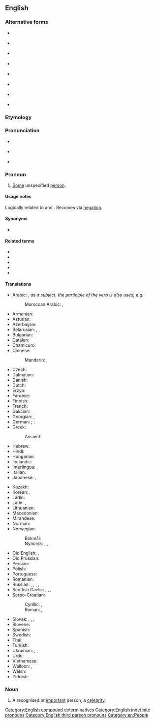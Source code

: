 {{also|some-body|some body}}
==English==

===Alternative forms===
* {{l|en|some body}} {{qualifier|obsolete}}
* {{l|en|some-body}} {{qualifier|obsolete}}
* {{l|en|somebuddy}} {{qualifier|eye dialect}}
* {{l|en|sombuddy}} {{qualifier|eye dialect}}
* {{l|en|somebudy}} {{qualifier|eye dialect}}
* {{l|en|sombudy}} {{qualifier|eye dialect}}
* {{l|en|sumbody}} {{qualifier|eye dialect}}
* {{l|en|sumbuddy}} {{qualifier|eye dialect}}

===Etymology===
{{compound|en|some|body}}

===Pronunciation===
* {{a|UK}} {{IPA|en|/ˈsʌmbədɪ/}}
* {{a|US}} {{IPA|en|/ˈsʌmbʌdi/|/ˈsʌmbədi/|/ˈsʌmbɑdi/}}
* {{audio|en|en-us-somebody.ogg|Audio (US)}}

===Pronoun===
{{en-pron}}

# [[some|Some]] unspecified [[person]].
#: {{ux|en|'''Somebody''' has to clean this mess up.}}

====Usage notes====
Logically related to {{m|en|everybody}} and {{m|en|nobody}}. Becomes {{m|en|nobody}} via [[negation]].

====Synonyms====
* {{l|en|someone}}

====Related terms====
* {{l|en|nobody}}
* {{l|en|everybody}}
* {{l|en|anybody}}
* {{l|en|somewhere}}
* {{l|en|something}}

====Translations====
{{trans-top|some unspecified person}}
* Arabic: {{t+|ar|أَحَد|m}}; ''as a subject, the participle of the verb is also used, e.g.'' {{l|ar||سَأَلَ سائِلٌ|t=somebody asked|lit=an asker asked}}
*: Moroccan Arabic: {{t|ary|شي حد|tr=ši ḥadd}}, {{t|ary|شي واحد|tr=ši wāḥed}}
* Armenian: {{t+|hy|մեկ|alt=մեկը}}
* Asturian: {{t+|ast|daquién}}
* Azerbaijani: {{t+|az|kimsə}}
* Belarusian: {{t|be|хто́сьці|sc=Cyrl}}, {{t|be|хтось|sc=Cyrl}}, {{t|be|не́хта|sc=Cyrl}}
* Bulgarian: {{t|bg|някой|sc=Cyrl}}
* Catalan: {{t+|ca|algú}}
* Chamicuro: {{t|ccc|ana'shanaye}}
* Chinese:
*: Mandarin: {{t+|cmn|有人|tr=yǒurén|sc=Hani}}, {{t+|cmn|某人|tr=mǒurén|sc=Hani}}
* Czech: {{t+|cs|někdo|m}}
* Dalmatian: {{t|dlm|čertjoin}}
* Danish: {{t+|da|nogen}}
* Dutch: {{t+|nl|iemand}}
* Erzya: {{t|myv|конаяк}}
* Faroese: {{t|fo|onkur}}
* Finnish: {{t+|fi|joku}}
* French: {{t+|fr|quelqu'un}}
* Galician: {{t+|gl|alguén}}
* Georgian: {{t|ka|ვიღაც}}, {{t|ka|ვინმე}}
* German: {{t+|de|jemand}}; {{t+|de|einer}}; {{q|colloquial}} {{t+|de|wer}}
* Greek: {{t+|el|κάποιος}}
*: Ancient: {{t|grc|τις}}
* Hebrew: {{t|he|מִישֶׁהוּ|tr=míshehu}}
* Hindi: {{t+|hi|कोई|sc=Deva}}
* Hungarian: {{t+|hu|valaki}}
* Icelandic: {{t+|is|einhver|m}}
* Interlingua: {{t|ia|alicuno}}, {{t|ia|alcuno}}
* Italian: {{t+|it|qualcuno}}
* Japanese: {{t|ja|誰か|tr=だれか, dareka}}, {{t|ja|[[或る]][[人]]|tr=あるひと, aru hito}}
{{trans-mid}}
* Kazakh: {{t|kk|біреу|sc=Cyrl}}
* Korean: {{t|ko|누군가}}, {{t|ko|[[어떤]] [[사람]]}}
* Ladin: {{t|lld|zachei}}
* Latin: {{t+|la|aliquis|m|f}}, {{t|la|aliquid|n}}
* Lithuanian: {{t|lt|kažkas}}
* Macedonian: {{t|mk|некој|m|sc=Cyrl}}
* Mirandese: {{t|mwl|alguien}}
* Norman: {{t|nrf|tchitch'un}}
* Norwegian:
*: Bokmål: {{t+|nb|noen}}
*: Nynorsk: {{t|nn|einkvan|m}}, {{t|nn|eikor|f}}, {{t|nn|nokon}}
* Old English: {{t|ang|sum mann}}, {{t|ang|sum}}
* Old Prussian: {{t|prg|aīnunts}}
* Persian: {{t+|fa|کسی|tr=kasi}}
* Polish: {{t+|pl|ktoś|m}}
* Portuguese: {{t+|pt|alguém}}
* Romanian: {{t+|ro|cineva}}
* Russian: {{t+|ru|кто́-то}}, {{t+|ru|кто-нибу́дь}}, {{t+|ru|не́кто}}, {{t+|ru|кто-ли́бо}}, {{t+|ru|кое-кто́}}
* Scottish Gaelic: {{t|gd|cuideigin}}, {{qualifier|male}} {{t|gd|duin'-eigin}}, {{qualifier|male}} {{t|gd|feareigin}}, {{qualifier|female}} {{t|gd|tè-eigin}}
* Serbo-Croatian:
*: Cyrillic: {{qualifier|Bosnian, Serbian}} {{t|sh|неко|m|sc=Cyrl}}, {{qualifier|Croatian}} {{t|sh|нетко|m|sc=Cyrl}}
*: Roman: {{qualifier|Bosnian, Serbian}} {{t+|sh|neko|m}}, {{qualifier|Croatian}} {{t|sh|netko|m}}
* Slovak: {{t+|sk|niekto|m}}, {{t|sk|dakto|m}}, {{t|sk|voľakto}}, {{t|sk|ktosi}}
* Slovene: {{t+|sl|nekdó}}
* Spanish: {{t+|es|alguien}}
* Swedish: {{t+|sv|någon}}
* Thai: {{t|th|บางคน}}
* Turkish: {{t+|tr|kimse}}
* Ukrainian: {{t+|uk|хтось|sc=Cyrl}}, {{t+|uk|хто-не́будь}}, {{t+|uk|де́хто}}
* Urdu: {{t|ur|کوئی|tr=koī|sc=ur-Arab}}
* Vietnamese: {{t|vi|ai đó}}
* Walloon: {{t+|wa|ene sakî}}, {{t|wa|kéconk}}
* Welsh: {{t+|cy|rhywun|m}}
* Yiddish: {{t|yi|עמעצער}}
{{trans-bottom}}

===Noun===
{{en-noun}}

# A recognised or [[important]] person, a [[celebrity]].
#: {{ux|en|I'm tired of being a nobody – I want to be a '''somebody'''.}}

[[Category:English compound determinatives]]
[[Category:English indefinite pronouns]]
[[Category:English third person pronouns]]
[[Category:en:People]]